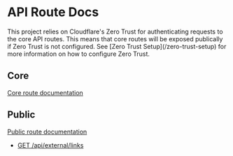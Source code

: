 
# API Route Docs

<Callout type="warning" emoji="❕">
    This project relies on Cloudflare's Zero Trust for authenticating requests to the core API routes. This means that core routes will be exposed publically if Zero Trust is not configured. See [Zero Trust Setup](/zero-trust-setup) for more information on how to configure Zero Trust.
</Callout>

## Core
[Core route documentation](/api-routes/core-routes)

## Public
[Public route documentation](/api-routes/public-routes)
- [GET /api/external/links](/api-routes/public-routes#get-apiexternallinks)